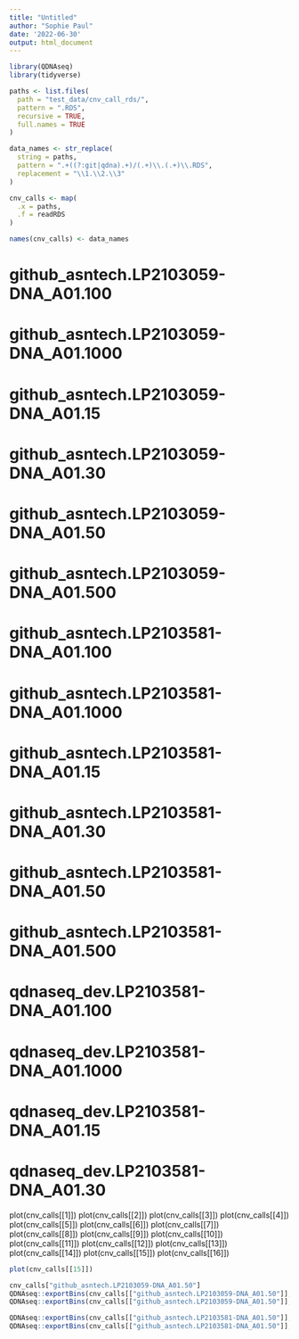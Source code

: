 ```yaml
---
title: "Untitled"
author: "Sophie Paul"
date: '2022-06-30'
output: html_document
---
```


```r
library(QDNAseq)
library(tidyverse)
```

```r
paths <- list.files(
  path = "test_data/cnv_call_rds/", 
  pattern = ".RDS", 
  recursive = TRUE,
  full.names = TRUE
)

data_names <- str_replace(
  string = paths,
  pattern = ".+((?:git|qdna).+)/(.+)\\.(.+)\\.RDS", 
  replacement = "\\1.\\2.\\3"
)

cnv_calls <- map(
  .x = paths,
  .f = readRDS 
)

names(cnv_calls) <- data_names
```

# github_asntech.LP2103059-DNA_A01.100
# github_asntech.LP2103059-DNA_A01.1000
# github_asntech.LP2103059-DNA_A01.15
# github_asntech.LP2103059-DNA_A01.30
# github_asntech.LP2103059-DNA_A01.50
# github_asntech.LP2103059-DNA_A01.500
# github_asntech.LP2103581-DNA_A01.100
# github_asntech.LP2103581-DNA_A01.1000
# github_asntech.LP2103581-DNA_A01.15
# github_asntech.LP2103581-DNA_A01.30
# github_asntech.LP2103581-DNA_A01.50
# github_asntech.LP2103581-DNA_A01.500
# qdnaseq_dev.LP2103581-DNA_A01.100
# qdnaseq_dev.LP2103581-DNA_A01.1000
# qdnaseq_dev.LP2103581-DNA_A01.15
# qdnaseq_dev.LP2103581-DNA_A01.30

plot(cnv_calls[[1]])
plot(cnv_calls[[2]])
plot(cnv_calls[[3]])
plot(cnv_calls[[4]])
plot(cnv_calls[[5]])
plot(cnv_calls[[6]])
plot(cnv_calls[[7]])
plot(cnv_calls[[8]])
plot(cnv_calls[[9]])
plot(cnv_calls[[10]])
plot(cnv_calls[[11]])
plot(cnv_calls[[12]])
plot(cnv_calls[[13]])
plot(cnv_calls[[14]])
plot(cnv_calls[[15]])
plot(cnv_calls[[16]])



```r
plot(cnv_calls[[15]])
```


```r
cnv_calls["github_asntech.LP2103059-DNA_A01.50"]
QDNAseq::exportBins(cnv_calls[["github_asntech.LP2103059-DNA_A01.50"]], format = "seg", type = "calls", file = "%s.summarised_calls.tsv")
QDNAseq::exportBins(cnv_calls[["github_asntech.LP2103059-DNA_A01.50"]], format = "tsv", type = "calls", file = "LP2103059-DNA_A01.raw_calls_all_depths.tsv")
```

```r
QDNAseq::exportBins(cnv_calls[["github_asntech.LP2103581-DNA_A01.50"]], format = "seg", type = "calls", file = "%s.summarised_calls.tsv")
QDNAseq::exportBins(cnv_calls[["github_asntech.LP2103581-DNA_A01.50"]], format = "tsv", type = "calls", file = "LP2103581-DNA_A01.raw_calls_all_depths.tsv")
```

